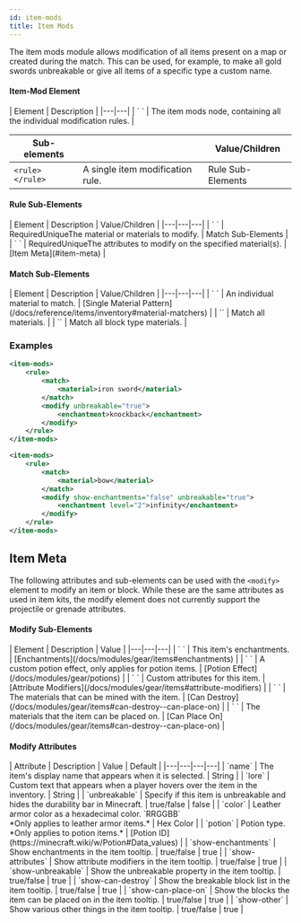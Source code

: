 ```yaml
---
id: item-mods
title: Item Mods
---
```


The item mods module allows modification of all items present on a map or created during the match. 
This can be used, for example, to make all gold swords unbreakable or give all items of a specific type a custom name.

#### Item-Mod Element

<div className="table-container">
  | Element | Description |
  |---|---|
  | `<item-mods> </item-mods>` | The item mods node, containing all the individual modification rules. |

  | Sub-elements || Value/Children |
  |---|---|---|
  | `<rule> </rule>` | A single item modification rule. | <span className="badge badge--secondary">Rule Sub-Elements</span> |
</div>

#### Rule Sub-Elements

<div className="table-container">
  | Element | Description | Value/Children |
  |---|---|---|
  | `<match> </match>` | <span className="badge badge--danger">Required</span><span className="badge badge--warning" title="Only one of this child permitted per parent">Unique</span>The material or materials to modify. | <span className="badge badge--secondary">Match Sub-Elements</span> |
  | `<modify> </modify>` | <span className="badge badge--danger">Required</span><span className="badge badge--warning" title="Only one of this child permitted per parent">Unique</span>The attributes to modify on the specified material(s). | [Item Meta](#item-meta) |
</div>

#### Match Sub-Elements

<div className="table-container">
  | Element | Description | Value/Children |
  |---|---|---|
  | `<material> </material>` | An individual material to match. | [Single Material Pattern](/docs/reference/items/inventory#material-matchers) |
  | `<all-materials/>` | Match all materials. |
  | `<all-blocks/>` | Match all block type materials. |
</div>

### Examples

```xml
<item-mods>
    <rule>
        <match>
            <material>iron sword</material>
        </match>
        <modify unbreakable="true">
            <enchantment>knockback</enchantment>
        </modify>
    </rule>
</item-mods>
```

```xml
<item-mods>
    <rule>
        <match>
            <material>bow</material>
        </match>
        <modify show-enchantments="false" unbreakable="true">
            <enchantment level="2">infinity</enchantment>
        </modify>
    </rule>
</item-mods>
```

## Item Meta

The following attributes and sub-elements can be used with the `<modify>` element to modify an item or block.
While these are the same attributes as used in item kits, the modify element does not currently support the projectile or grenade attributes.

#### Modify Sub-Elements

<div className="table-container">
  | Element | Description | Value |
  |---|---|---|
  | `<enchantment> </enchantment>` | This item's enchantments. | [Enchantments](/docs/modules/gear/items#enchantments) |
  | `<effect> </effect>` | A custom potion effect, only applies for potion items. | [Potion Effect](/docs/modules/gear/potions) |
  | `<attribute> </attribute>` | Custom attributes for this item. | [Attribute Modifiers](/docs/modules/gear/items#attribute-modifiers) |
  | `<can-destroy> </can-destroy>` | The materials that can be mined with the item. | [Can Destroy](/docs/modules/gear/items#can-destroy--can-place-on) |
  | `<can-place-on> </can-place-on>` | The materials that the item can be placed on. | [Can Place On](/docs/modules/gear/items#can-destroy--can-place-on) |
</div>

#### Modify Attributes

<div className="table-container">
  | Attribute | Description | Value | Default |
  |---|---|---|---|
  | `name` | The item's display name that appears when it is selected. | <span className="badge badge--primary">String</span> |
  | `lore` | Custom text that appears when a player hovers over the item in the inventory. | <span className="badge badge--primary">String</span> |
  | `unbreakable` | Specify if this item is unbreakable and hides the durability bar in Minecraft. | <span className="badge badge--primary">true/false</span> | false |
  | `color` | Leather armor color as a hexadecimal color. `RRGGBB`<br />*Only applies to leather armor items.* | <span className="badge badge--primary">Hex Color</span> |
  | `potion` | Potion type.<br />*Only applies to potion items.* | [Potion ID](https://minecraft.wiki/w/Potion#Data_values) |
  | `show-enchantments` | Show enchantments in the item tooltip. | <span className="badge badge--primary">true/false</span> | true |
  | `show-attributes` | Show attribute modifiers in the item tooltip. | <span className="badge badge--primary">true/false</span> | true |
  | `show-unbreakable` | Show the unbreakable property in the item tooltip. | <span className="badge badge--primary">true/false</span> | true |
  | `show-can-destroy` | Show the breakable block list in the item tooltip. | <span className="badge badge--primary">true/false</span> | true |
  | `show-can-place-on` | Show the blocks the item can be placed on in the item tooltip. | <span className="badge badge--primary">true/false</span> | true |
  | `show-other` | Show various other things in the item tooltip. | <span className="badge badge--primary">true/false</span> | true |
</div>
